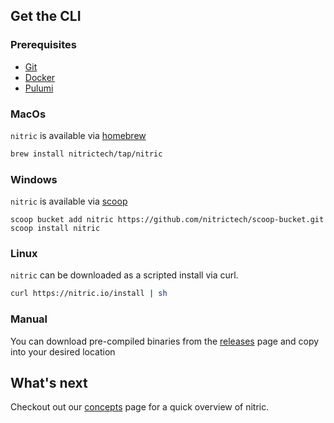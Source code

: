 ## Get the CLI

### Prerequisites

- [Git](https://git-scm.com/)
- [Docker](https://docs.docker.com/get-docker/)
- [Pulumi](https://www.pulumi.com/docs/reference/cli/)

### MacOs

`nitric` is available via [homebrew](https://brew.sh/)

```bash
brew install nitrictech/tap/nitric
```

### Windows

`nitric` is available via [scoop](https://scoop.sh/)

```
scoop bucket add nitric https://github.com/nitrictech/scoop-bucket.git
scoop install nitric
```

### Linux

`nitric` can be downloaded as a scripted install via curl.

```bash
curl https://nitric.io/install | sh
```

### Manual

You can download pre-compiled binaries from the [releases](https://github.com/nitrictech/cli/releases) page and copy into your desired location

## What's next

Checkout out our [concepts](/docs/concepts) page for a quick overview of nitric.
